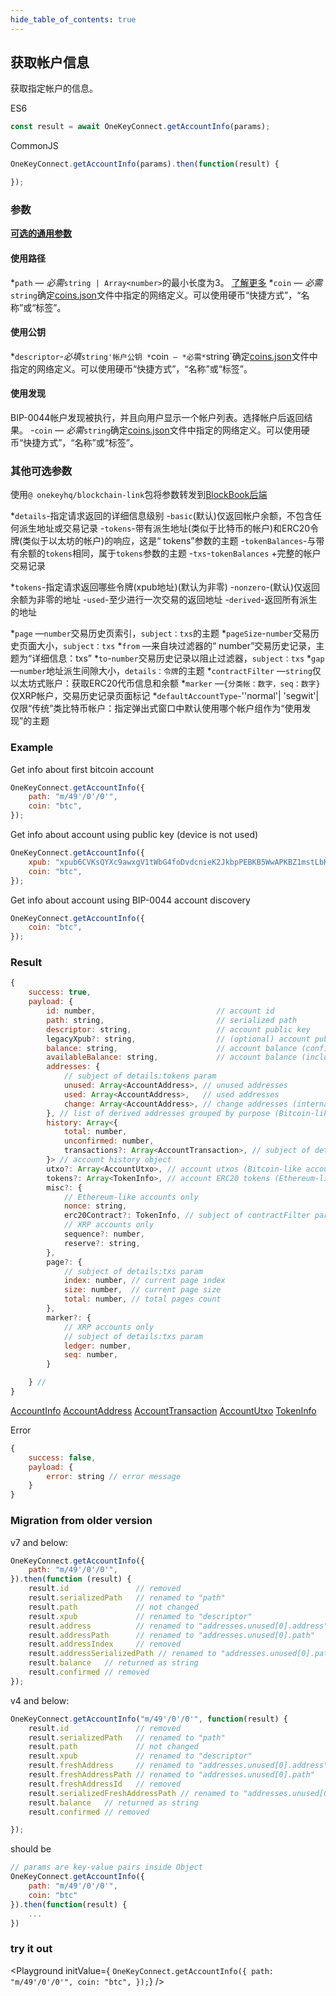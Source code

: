 ```yaml
---
hide_table_of_contents: true
---
```


## 获取帐户信息

获取指定帐户的信息。

ES6
```javascript
const result = await OneKeyConnect.getAccountInfo(params);
```

CommonJS
```javascript
OneKeyConnect.getAccountInfo(params).then(function(result) {

});
```

### 参数
[****可选的通用参数****](./commonParams)
#### 使用路径
*`path` — *必需*`string | Array<number>`的最小长度为3。 [了解更多](./path)
*`coin` — *必需*`string`确定[coins.json](https://github.com/OneKeyHQ/connect/blob/onekey/src/data/coins.json)文件中指定的网络定义。可以使用硬币“快捷方式”，“名称”或“标签”。

#### 使用公钥
*`descriptor`-*必填*`string'帐户公钥
*`coin` — *必需*`string`确定[coins.json](https://github.com/OneKeyHQ/connect/blob/onekey/src/data/coins.json)文件中指定的网络定义。可以使用硬币“快捷方式”，“名称”或“标签”。

#### 使用发现
BIP-0044帐户发现被执行，并且向用户显示一个帐户列表。选择帐户后返回结果。
-`coin` — *必需*`string`确定[coins.json](https://github.com/OneKeyHQ/connect/blob/onekey/src/data/coins.json)文件中指定的网络定义。可以使用硬币“快捷方式”，“名称”或“标签”。

### 其他可选参数
使用`@ onekeyhq/blockchain-link`包将参数转发到[BlockBook后端](https://github.com/trezor/blockbook/blob/master/docs/api.md#api-v2)


*`details`-指定请求返回的详细信息级别
-`basic`(默认)仅返回帐户余额，不包含任何派生地址或交易记录
-`tokens`-带有派生地址(类似于比特币的帐户)和ERC20令牌(类似于以太坊的帐户)的响应，这是“ tokens”参数的主题
-`tokenBalances`-与带有余额的`tokens`相同，属于`tokens`参数的主题
-`txs`-`tokenBalances` +完整的帐户交易记录

*`tokens`-指定请求返回哪些令牌(xpub地址)(默认为非零)
-`nonzero`-(默认)仅返回余额为非零的地址
-`used`-至少进行一次交易的返回地址
-`derived`-返回所有派生的地址

*`page` —`number`交易历史页索引，`subject：txs`的主题
*`pageSize`-`number`交易历史页面大小，`subject：txs`
*`from` —来自块过滤器的“ number”交易历史记录，主题为“详细信息：txs”
*`to`-`number`交易历史记录以阻止过滤器，`subject：txs`
*`gap` —`number`地址派生间隙大小，`details：令牌`的主题
*`contractFilter` —`string`仅以太坊式账户：获取ERC20代币信息和余额
*`marker` —`{分类帐：数字，seq：数字}`仅XRP帐户，交易历史记录页面标记
*`defaultAccountType`-''normal'| 'segwit'|仅限“传统”类比特币帐户：指定弹出式窗口中默认使用哪个帐户组作为“使用发现”的主题

### Example
Get info about first bitcoin account
```javascript
OneKeyConnect.getAccountInfo({
    path: "m/49'/0'/0'",
    coin: "btc",
});
```

Get info about account using public key (device is not used)
```javascript
OneKeyConnect.getAccountInfo({
    xpub: "xpub6CVKsQYXc9awxgV1tWbG4foDvdcnieK2JkbpPEBKB5WwAPKBZ1mstLbKVB4ov7QzxzjaxNK6EfmNY5Jsk2cG26EVcEkycGW4tchT2dyUhrx",
    coin: "btc",
});
```

Get info about account using BIP-0044 account discovery
```javascript
OneKeyConnect.getAccountInfo({
    coin: "btc",
});
```

### Result
```javascript
{
    success: true,
    payload: {
        id: number,                           // account id
        path: string,                         // serialized path
        descriptor: string,                   // account public key
        legacyXpub?: string,                  // (optional) account public key in legacy format (only for segwit and segwit native accounts)
        balance: string,                      // account balance (confirmed transactions only)
        availableBalance: string,             // account balance (including unconfirmed transactions)
        addresses: {
            // subject of details:tokens param
            unused: Array<AccountAddress>, // unused addresses
            used: Array<AccountAddress>,   // used addresses
            change: Array<AccountAddress>, // change addresses (internal)
        }, // list of derived addresses grouped by purpose (Bitcoin-like accounts)
        history: Array<{
            total: number,
            unconfirmed: number,
            transactions?: Array<AccountTransaction>, // subject of details:txs param
        }> // account history object
        utxo?: Array<AccountUtxo>, // account utxos (Bitcoin-like accounts), subject of details:tokens param
        tokens?: Array<TokenInfo>, // account ERC20 tokens (Ethereum-like accounts), subject of details:tokens param
        misc?: {
            // Ethereum-like accounts only
            nonce: string,
            erc20Contract?: TokenInfo, // subject of contractFilter param
            // XRP accounts only
            sequence?: number,
            reserve?: string,
        },
        page?: {
            // subject of details:txs param
            index: number, // current page index
            size: number,  // current page size
            total: number, // total pages count
        },
        marker?: {
            // XRP accounts only
            // subject of details:txs param
            ledger: number,
            seq: number,
        }

    } //
}
```
[AccountInfo](https://github.com/OneKeyHQ/connect/blob/onekey/src/js/types/account.js#L108)
[AccountAddress](https://github.com/OneKeyHQ/connect/blob/onekey/src/js/types/account.js#L34)
[AccountTransaction](https://github.com/OneKeyHQ/connect/blob/onekey/src/js/types/account.js#L83)
[AccountUtxo](https://github.com/OneKeyHQ/connect/blob/onekey/src/js/types/account.js#L49)
[TokenInfo](https://github.com/OneKeyHQ/connect/blob/onekey/src/js/types/account.js#L24)

Error
```javascript
{
    success: false,
    payload: {
        error: string // error message
    }
}
```

### Migration from older version

v7 and below:
```javascript
OneKeyConnect.getAccountInfo({
    path: "m/49'/0'/0'",
}).then(function (result) {
    result.id               // removed
    result.serializedPath   // renamed to "path"
    result.path             // not changed
    result.xpub             // renamed to "descriptor"
    result.address          // renamed to "addresses.unused[0].address"
    result.addressPath      // renamed to "addresses.unused[0].path"
    result.addressIndex     // removed
    result.addressSerializedPath // renamed to "addresses.unused[0].path"
    result.balance   // returned as string
    result.confirmed // removed
});
```

v4 and below:
```javascript
OneKeyConnect.getAccountInfo("m/49'/0'/0'", function(result) {
    result.id               // removed
    result.serializedPath   // renamed to "path"
    result.path             // not changed
    result.xpub             // renamed to "descriptor"
    result.freshAddress     // renamed to "addresses.unused[0].address"
    result.freshAddressPath // renamed to "addresses.unused[0].path"
    result.freshAddressId   // removed
    result.serializedFreshAddressPath // renamed to "addresses.unused[0].path"
    result.balance   // returned as string
    result.confirmed // removed

});
```
should be
```javascript
// params are key-value pairs inside Object
OneKeyConnect.getAccountInfo({
    path: "m/49'/0'/0'",
    coin: "btc"
}).then(function(result) {
    ...
})
```
### try it out
<Playground
    initValue={
`OneKeyConnect.getAccountInfo({
    path: "m/49'/0'/0'",
    coin: "btc",
});`}
/>

